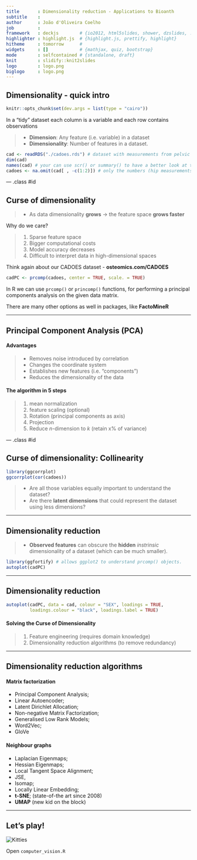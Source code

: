 ```yaml
---
title       : Dimensionality reduction - Applications to Bioanth
subtitle    : 
author      : João d'Oliveira Coelho
job         : 
framework   : deckjs        # {io2012, html5slides, shower, dzslides, ...}
highlighter : highlight.js  # {highlight.js, prettify, highlight}
hitheme     : tomorrow      # 
widgets     : []            # {mathjax, quiz, bootstrap}
mode        : selfcontained # {standalone, draft}
knit        : slidify::knit2slides
logo        : logo.png
biglogo     : logo.png
---
```


## Dimensionality - quick intro

```r
knitr::opts_chunk$set(dev.args = list(type = "cairo"))
```


In a "tidy" dataset each column is a variable and each row contains observations

> + **Dimension**: Any feature (i.e. variable) in a dataset
> + **Dimensionality**: Number of features in a dataset.

```r
cad <- readRDS("./cadoes.rds") # dataset with measurements from pelvic bones
dim(cad)
names(cad) # your can use scr() or summary() to have a better look at the data
cadoes <- na.omit(cad[ , -c(1:2)]) # only the numbers (hip measurements)
```


--- .class #id 

## Curse of dimensionality

> + As data dimensionality **grows** → the feature space **grows faster**

Why do we care?

> 1. Sparse feature space
> 2. Bigger computational costs
> 3. Model accuracy decreases
> 4. Difficult to interpret data in high-dimensional spaces

Think again about our CADOES dataset - **osteomics.com/CADOES**

```r
cadPC <- prcomp(cadoes, center = TRUE, scale. = TRUE)
```

In R we can use `prcomp()` or `princomp()` functions, for performing a principal components analysis on the given data matrix.

There are many other options as well in packages, like **FactoMineR**

---

## Principal Component Analysis (PCA)

#### Advantages

> + Removes noise introduced by correlation
> + Changes the coordinate system
> + Establishes new features (i.e. "components")
> + Reduces the dimensionality of the data

#### The algorithm in 5 steps

> 1. mean normalization
> 2. feature scaling (optional)
> 3. Rotation (principal components as axis)
> 4. Projection
> 5. Reduce *n*-dimension to *k* (retain x% of variance)

--- .class #id

## Curse of dimensionality: Collinearity

```r
library(ggcorrplot)
ggcorrplot(cor(cadoes))
```

> + Are all those variables equally important to understand the dataset?
> + Are there **latent dimensions** that could represent the dataset using less dimensions?

--- 

## Dimensionality reduction

> + **Observed features** can obscure the **hidden** *instrinsic* dimensionality of a dataset (which can be much smaller).

```r
library(ggfortify) # allows ggplot2 to understand prcomp() objects.
autoplot(cadPC)
```

--- 

## Dimensionality reduction

```r
autoplot(cadPC, data = cad, colour = "SEX", loadings = TRUE,
         loadings.colour = "black", loadings.label = TRUE)
```

#### Solving the Curse of Dimensionality

> 1. Feature engineering (requires domain knowledge)
> 2. Dimensionality reduction algorithms (to remove redundancy)

---

## Dimensionality reduction algorithms

#### Matrix factorization
+ Principal Component Analysis;
+ Linear Autoencoder;
+ Latent Dirichlet Allocation;
+ Non-negative Matrix Factorization;
+ Generalised Low Rank Models;
+ Word2Vec;
+ GloVe

#### Neighbour graphs
+ Laplacian Eigenmaps;
+ Hessian Eigenmaps;
+ Local Tangent Space Alignment;
+ JSE,
+ Isomap;
+ Locally Linear Embedding;
+ **t-SNE**; (state-of-the art since 2008)
+ **UMAP** (new kid on the block)

---

## Let's play!

<img src="./figure/mnist100first.jpg" alt="Kitties">

Open `computer_vision.R`